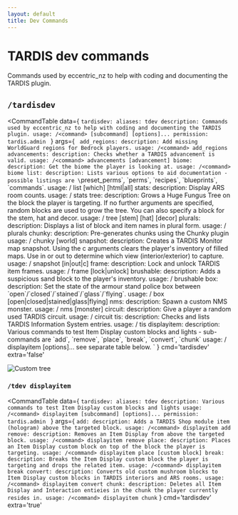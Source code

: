 ```yaml
---
layout: default
title: Dev Commands
---
```



# TARDIS dev commands

Commands used by eccentric_nz to help with coding and documenting the TARDIS plugin.

## `/tardisdev`

<CommandTable data={
    `tardisdev:
        aliases: tdev
        description: Commands used by eccentric_nz to help with coding and documenting the TARDIS plugin.
        usage: /<command> [subcommand] [options]...
        permission: tardis.admin
    `
}
args={
    `
    add_regions:
      description: Add missing WorldGuard regions for Bedrock players.
      usage: /<command> add_regions
    advancements:
      description: Checks whether a TARDIS advancement is valid.
      usage: /<command> advancements [advancement]
    biome:
      description: Get the biome the player is looking at.
      usage: /<command> biome
    list:
      description: Lists various options to aid documentation - possible listings are \`preset_perms\`, \`perms\`, \`recipes\`, \`blueprints\`, \`commands\`.
      usage: /<command> list [which] [html|all]
    stats:
      description: Display ARS room counts.
      usage: /<command> stats
    tree:
      description: Grows a Huge Fungus Tree on the block the player is targeting. If no further arguments are specified, random blocks are used to grow the tree. You can also specify a block for the stem, hat and decor.
      usage: /<command> tree [stem] [hat] [decor]
    plurals:
      description: Displays a list of block and item names in plural form.
      usage: /<command> plurals
    chunky:
      description: Pre-generates chunks using the Chunky plugin
      usage: /<command> chunky [world]
    snapshot:
      description: Creates a TARDIS Monitor map snapshot. Using the c arguments clears the player's inventory of filled maps. Use in or out to determine which view (interior/exterior) to capture.
      usage: /<command> snapshot [in|out|c]
    frame:
      description: Lock and unlock TARDIS item frames.
      usage: /<command> frame [lock|unlock]
    brushable:
      description: Adds a suspicious sand block to the player's inventory.
      usage: /<command> brushable
    box:
      description: Set the state of the armour stand police box between \`open\`/\`closed\`/\`stained\`/\`glass\`/\`flying\`.
      usage: /<command> box [open|closed|stained|glass|flying]
    nms:
      description: Spawn a custom NMS monster.
      usage: /<command> nms [monster]
    circuit:
      description: Give a player a random used TARDIS circuit.
      usage: /<command> circuit
    tis:
      description: Checks and lists TARDIS Information System entries.
      usage: /<command> tis
    displayitem:
      description: Various commands to test Item Display custom blocks and lights - sub-commands are \`add\`, \`remove\`, \`place\`, \`break\`, \`convert\`, \`chunk\`
      usage: /<command> displayitem [options]... see separate table below.
`
}
cmd='tardisdev'
extra='false'
></CommandTable>

![Custom tree](/images/docs/tree.jpg)

### `/tdev displayitem`

<CommandTable data={
    `tardisdev:
        aliases: tdev
        description: Various commands to test Item Display custom blocks and lights
        usage: /<command> displayitem [subcommand] [options]...
        permission: tardis.admin
    `
}
args={
    `
    add:
      description: Adds a TARDIS Shop module item (hologram) above the targeted block.
      usage: /<command> displayitem add
    remove:
      description: Removes an Item Display from above the targeted block.
      usage: /<command> displayitem remove
    place:
      description: Places an Item Display custom block on top of the block the player is targeting.
      usage: /<command> displayitem place [custom block]
    break:
      description: Breaks the Item Display custom block the player is targeting and drops the related item.
      usage: /<command> displayitem break
    convert:
      description: Converts old custom mushroom blocks to Item Display custom blocks in TARDIS interiors and ARS rooms.
      usage: /<command> displayitem convert
    chunk:
      description: Deletes all Item Display and Interaction entieies in the chunk the player currently resides in.
      usage: /<command> displayitem chunk
    `
}
cmd='tardisdev'
extra='true'
>
</CommandTable>
